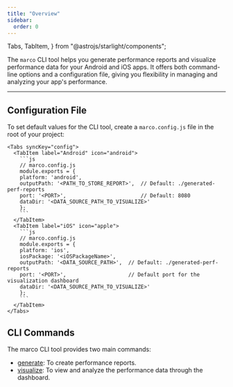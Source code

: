 ```yaml
---
title: "Overview"
sidebar:
  order: 0
---
```


  Tabs,
  TabItem,
} from "@astrojs/starlight/components";

The `marco` CLI tool helps you generate performance reports and visualize performance data for your Android and iOS apps. It offers both command-line options and a configuration file, giving you flexibility in managing and analyzing your app's performance.

---

## **Configuration File**

To set default values for the CLI tool, create a `marco.config.js` file in the root of your project:

    <Tabs syncKey="config">
      <TabItem label="Android" icon="android">
        ```js
        // marco.config.js
        module.exports = {
        platform: 'android', 
        outputPath: '<PATH_TO_STORE_REPORT>',  // Default: ./generated-perf-reports
        port: '<PORT>',                        // Default: 8080
        dataDir: '<DATA_SOURCE_PATH_TO_VISUALIZE>'
        };
        ```
      </TabItem>
      <TabItem label="iOS" icon="apple">
        ```js
        // marco.config.js
        module.exports = {
        platform: 'ios', 
        iosPackage: '<iOSPackageName>',
        outputPath: '<DATA_SOURCE_PATH>',  // Default: ./generated-perf-reports
        port: '<PORT>',                    // Default port for the visualization dashboard
        dataDir: '<DATA_SOURCE_PATH_TO_VISUALIZE>'
        };
        ```
      </TabItem>
    </Tabs>

## **CLI Commands**

The marco CLI tool provides two main commands:

- [generate](../cli/generate-report): To create performance reports.
- [visualize](../cli/visualization): To view and analyze the performance data through the dashboard.

